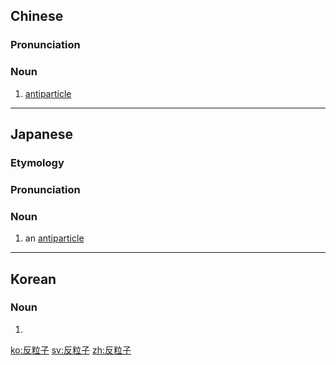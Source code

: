 ==Chinese==
{{zh-forms|type=12}}
{{wikipedia|lang=zh}}

===Pronunciation===
{{zh-pron
|m=fǎnlìzǐ
|c=faan2 lap1 zi2
|cat=n
}}

===Noun===
{{zh-noun}}

# {{lb|zh|particle}} [[antiparticle]]

----

==Japanese==
{{wikipedia|lang=ja}}
{{ja-kanjitab|はん|りゅう|し|yomi=o}}

===Etymology===
{{pre|ja|反|粒子|tr1=han|tr2=ryūshi|t1=[[anti-]]|t2=[[particle]]}}

===Pronunciation===
{{ja-pron|はんりゅうし|y=ko|acc=3}}

===Noun===
{{ja-noun|はんりゅうし|hhira=はんりふし}}

# {{lb|ja|particle|sort=はんりゅうし}} an [[antiparticle]]

----

==Korean==
{{ko-hanjatab}}

===Noun===
{{ko-noun|hangeul=반입자|mr=panipcha|y=pān.ipqca}}

# {{hanja form of|반입자|[[antiparticle]]}}

[[ko:反粒子]]
[[sv:反粒子]]
[[zh:反粒子]]